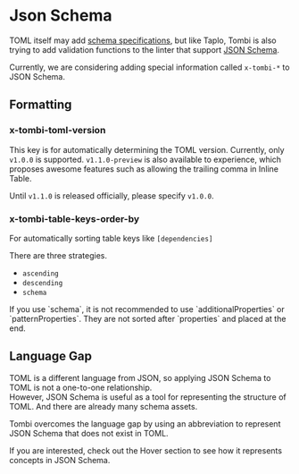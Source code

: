 
# Json Schema

TOML itself may add [schema specifications](https://github.com/toml-lang/toml/issues/792),
but like Taplo, Tombi is also trying to add validation functions to the linter that support [JSON Schema](https://json-schema.org/).

Currently, we are considering adding special information called `x-tombi-*` to JSON Schema.


## Formatting
### x-tombi-toml-version
This key is for automatically determining the TOML version.
Currently, only `v1.0.0` is supported.
`v1.1.0-preview` is also available to experience, which proposes awesome features such as allowing the trailing comma in Inline Table.

Until `v1.1.0` is released officially, please specify `v1.0.0`.


### x-tombi-table-keys-order-by

For automatically sorting table keys like `[dependencies]`

There are three strategies.
- `ascending`
- `descending`
- `schema`

<Note>
If you use `schema`, it is not recommended to use `additionalProperties` or `patternProperties`.
  They are not sorted after `properties` and placed at the end.
</Note>

## Language Gap
TOML is a different language from JSON, so applying JSON Schema to TOML is not a one-to-one relationship.  
However, JSON Schema is useful as a tool for representing the structure of TOML. And there are already many schema assets.  

Tombi overcomes the language gap by using an abbreviation to represent JSON Schema that does not exist in TOML.

If you are interested, check out the Hover section to see how it represents concepts in JSON Schema.
